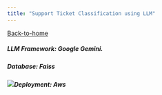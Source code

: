 ```yaml
---
title: "Support Ticket Classification using LLM"
---
```


[Back-to-home](index.html)

##### LLM Framework: Google Gemini.

##### Database: Faiss

##### ![](images/rag-gemini.png)Deployment: Aws
